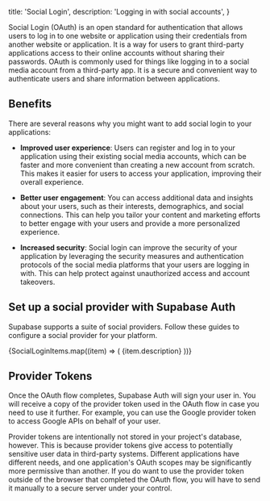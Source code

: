 
  title: 'Social Login',
  description: 'Logging in with social accounts',
}

Social Login (OAuth) is an open standard for authentication that allows users to log in to one website or application using their credentials from another website or application.
It is a way for users to grant third-party applications access to their online accounts without sharing their passwords.
OAuth is commonly used for things like logging in to a social media account from a third-party app. It is a secure and convenient way to authenticate users and share information between applications.

## Benefits

There are several reasons why you might want to add social login to your applications:

- **Improved user experience**: Users can register and log in to your application using their existing social media accounts, which can be faster and more convenient than creating a new account from scratch. This makes it easier for users to access your application, improving their overall experience.

- **Better user engagement**: You can access additional data and insights about your users, such as their interests, demographics, and social connections. This can help you tailor your content and marketing efforts to better engage with your users and provide a more personalized experience.

- **Increased security**: Social login can improve the security of your application by leveraging the security measures and authentication protocols of the social media platforms that your users are logging in with. This can help protect against unauthorized access and account takeovers.

## Set up a social provider with Supabase Auth

Supabase supports a suite of social providers. Follow these guides to configure a social provider for your platform.

<div className="grid grid-cols-12 gap-10 not-prose py-8">
  {SocialLoginItems.map((item) => (  
    <Link href={`${item.url}`} key={item.name} passHref>
      <a className="col-span-6 lg:col-span-4 xl:col-span-3">
        <IconPanel
          title={item.name}
          span="col-span-6"
          icon={item.icon}
          isDarkMode={item.isDarkMode}
        >
          {item.description}
        </IconPanel>
      </a>
    </Link>
))}

</div>
  
## Provider Tokens
  
Once the OAuth flow completes, Supabase Auth will sign your user in. You will receive a copy of the provider token used in the OAuth flow in case you need to use it further. For example, you can use the Google provider token to access Google APIs on behalf of your user.
  
Provider tokens are intentionally not stored in your project's database, however. This is because provider tokens give access to potentially sensitive user data in third-party systems. Different applications have different needs, and one application's OAuth scopes may be significantly more permissive than another. If you do want to use the provider token outside of the browser that completed the OAuth flow, you will have to send it manually to a secure server under your control.


